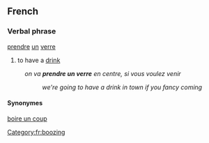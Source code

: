 ==French==
===Verbal phrase===
[[prendre]] [[un]] [[verre]]
# to have a [[drink]]
:''on va '''prendre un verre''' en centre, si vous voulez venir''
::''we're going to have a drink in town if you fancy coming''
====Synonymes====
[[boire un coup]]
[[Category:fr:boozing]]